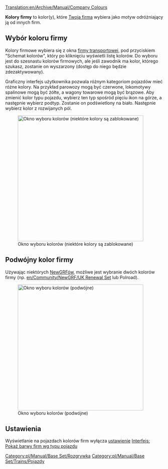 [[Translation:en/Archive/Manual/Company Colours]]


'''Kolory firmy''' to kolor(y), które [[pl/Manual/Firma transportowa|Twoja firma]] wybiera jako motyw odróżniający ją od innych firm.

==Wybór koloru firmy==

Kolory firmowe wybiera się z okna [[pl/Manual/Firma transportowa|firmy transportowej]], pod przyciskiem "Schemat kolorów", który po kliknięciu wyświetli listę kolorów. Do wyboru jest do szesnastu kolorów firmowych, ale jeśli zawodnik ma kolor, którego szukasz, zostanie on wyszarzony (dostęp do niego będzie zdezaktywowany).

Graficzny interfejs użytkownika pozwala różnym kategoriom pojazdów mieć różne kolory. Na przykład parowozy mogą być czerwone, lokomotywy spalinowe mogą być żółte, a wagony towarowe mogą być brązowe. Aby zmienić kolor typu pojazdu, wybierz ten typ spośród pięciu ikon na górze, a następnie wybierz podtyp. Zostanie on podświetlony na biało. Następnie wybierz kolor z rozwijanych pól.

[[File:pl/Archive/Manual/Schemat kolorów.png|thumb|400px|center|Okno wyboru kolorów (niektóre kolory są zablokowane)]]

==Podwójny kolor firmy==
Używając niektórych [[pl/Manual/NewGRF|NewGRFów]], możliwe jest wybranie dwóch kolorów firmy (np. [[en/Community/NewGRF/UK Renewal Set]] lub Polroad). 

[[File:pl/Archive/Manual/Schemat kolorów2.png|thumb|400px|center|Okno wyboru kolorów (podwójne)]]
==Ustawienia==

Wyświetlanie na pojazdach kolorów firm wyłącza [[pl/Archive/Manual/Settings/Ustawienia|ustawienie]] [[pl/Archive/Unmapped/Ustawienia/Interfejs#pokaz-barwy-firm-wg-typu-pojazdu|Interfejs: Pokaż barwy firm wg typu pojazdu]]

<!--
==See Also==
*[[Transport Company]]
Tej sekcji w języku polskim nie ma, link podany jest przecież w pierwszym akapicie
-->

[[Category:pl/Manual/Base Set/Rozgrywka]]
[[Category:pl/Manual/Base Set/Trains/Pojazdy]]